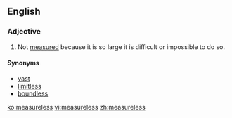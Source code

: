==English==
===Adjective===
{{en-adj|-}}

#Not [[measured]] because it is so large it is difficult or impossible to do so.

====Synonyms====
*[[vast]]
*[[limitless]]
*[[boundless]]

[[ko:measureless]]
[[vi:measureless]]
[[zh:measureless]]